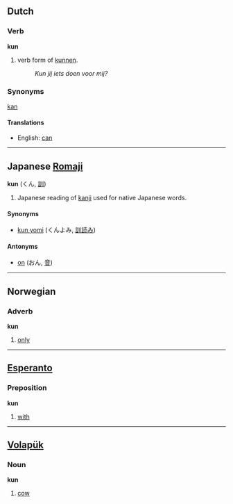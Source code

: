 ==Dutch==
===Verb===
'''kun'''

# verb form of [[kunnen]].
#: ''Kun jij iets doen voor mij?''

===Synonyms===
[[kan]]

====Translations====
*English: [[can]]

----

==Japanese [[Romaji]]==
<!-- noun? surely not an adjective? -->
'''kun''' (くん, [[訓]])

# Japanese reading of [[kanji]] used for native Japanese words.

====Synonyms====
*[[kun yomi]] (くんよみ, [[訓読み]])<!-- hyphenated? -->

====Antonyms====
*[[on]] (おん, [[音]])

<!-- don't understand this part. how to include and format?
''-kun'' ( 君 )
#see ''[[-kun]]''
-->
----

==Norwegian==
===Adverb===
'''kun'''

#[[only]]

----

==[[Esperanto]]==
===Preposition===
'''kun'''

#[[with]]

----

==[[Volapük]]==
===Noun===
'''kun'''

#[[cow]]